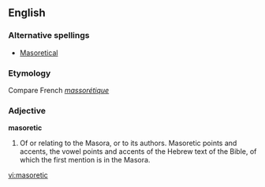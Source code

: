 ==English==

===Alternative spellings===
*[[Masoretical]]

===Etymology===
Compare French ''[[massorétique]]''

===Adjective===
'''masoretic'''
# Of or relating to the Masora, or to its authors.  Masoretic points and accents, the vowel points and accents of the Hebrew text of the Bible, of which the first mention is in the Masora.

[[vi:masoretic]]
